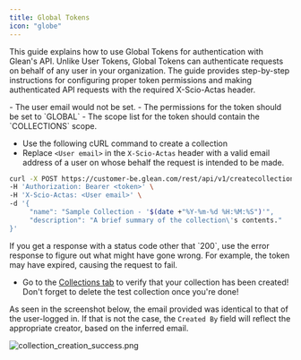 ```yaml
---
title: Global Tokens
icon: "globe"
---
```


This guide explains how to use Global Tokens for authentication with Glean's API. Unlike User Tokens, Global Tokens can authenticate requests on behalf of any user in your organization. The guide provides step-by-step instructions for configuring proper token permissions and making authenticated API requests with the required X-Scio-Actas header.


<Steps>

<Step title="Ensuring accurate token information">
- The user email would not be set.
- The permissions for the token should be set to `GLOBAL`
- The scope list for the token should contain the `COLLECTIONS` scope.
</Step>

<Step title="Making the request">

- Use the following cURL command to create a collection
- Replace `<User email>` in the `X-Scio-Actas` header with a valid email address of a user on whose behalf the request is intended to be made.

```bash cURL
curl -X POST https://customer-be.glean.com/rest/api/v1/createcollection \
-H 'Authorization: Bearer <token>' \
-H 'X-Scio-Actas: <User email>' \
-d '{
     "name": "Sample Collection - '$(date +"%Y-%m-%d %H:%M:%S")'",
     "description": "A brief summary of the collection\'s contents."
}'
```

<Warning>
If you get a response with a status code other that `200`, use the error response to figure out what might have gone wrong. For example, the token may have expired, causing the request to fail.
</Warning>
</Step>

<Step title="Verifying the collection">

- Go to the [Collections tab](https://app.glean.com/knowledge/collections) to verify that your collection has been created! Don't forget to delete the test collection once you're done!

<Tip>

As seen in the screenshot below, the email provided was identical to that of the user-logged in. If that is not the case, the `Created By` field will reflect the appropriate creator, based on the inferred email.

</Tip>

![collection_creation_success.png](https://user-images.githubusercontent.com/109058340/233598765-7982662c-e4cf-4727-ae06-92fc1b041ab4.png)
</Step>
</Steps>
